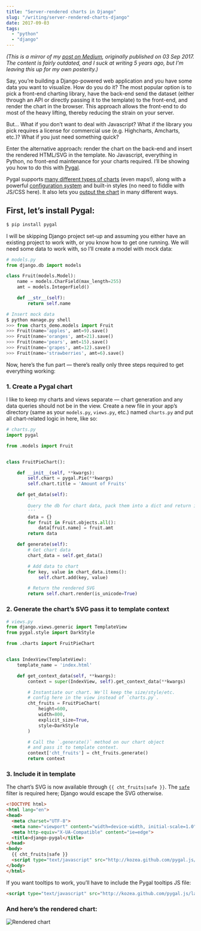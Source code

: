 ```yaml
---
title: "Server-rendered charts in Django"
slug: "/writing/server-rendered-charts-django"
date: 2017-09-03
tags:
  - "python"
  - "django"
---
```


*(This is a mirror of my [post on Medium](https://medium.com/hackernoon/server-rendered-charts-in-django-2604f903389d), originally published on 03 Sep 2017. The content is fairly outdated, and I suck at writing 5 years ago, but I'm leaving this up for my own posterity.)*

Say, you’re building a Django-powered web application and you have some data you want to visualize. How do you do it? The most popular option is to pick a front-end charting library, have the back-end send the dataset (either through an API or directly passing it to the template) to the front-end, and render the chart in the browser. This approach allows the front-end to do most of the heavy lifting, thereby reducing the strain on your server.

But... What if you don’t want to deal with Javascript? What if the library you pick requires a license for commercial use (e.g. Highcharts, Amcharts, etc.)? What if you just need something quick?

Enter the alternative approach: render the chart on the back-end and insert the rendered HTML/SVG in the template. No Javascript, everything in Python, no front-end maintenance for your charts required. I’ll be showing you how to do this with [Pygal](http://pygal.org/en/stable/).

Pygal supports [many different types of charts](http://pygal.org/en/stable/documentation/types/index.html) (even maps!), along with a powerful [configuration system](http://pygal.org/en/stable/documentation/configuration/chart.html) and built-in styles (no need to fiddle with JS/CSS here). It also lets you [output the chart](http://pygal.org/en/stable/documentation/output.html) in many different ways.

## First, let’s install Pygal:

```sh
$ pip install pygal
```

I will be skipping Django project set-up and assuming you either have an existing project to work with, or you know how to get one running. We will need some data to work with, so I’ll create a model with mock data:

```python
# models.py
from django.db import models

class Fruit(models.Model):
    name = models.CharField(max_length=255)
    amt = models.IntegerField()

    def __str__(self):
        return self.name

# Insert mock data
$ python manage.py shell
>>> from charts_demo.models import Fruit
>>> Fruit(name='apples', amt=9).save()
>>> Fruit(name='oranges', amt=21).save()
>>> Fruit(name='pears', amt=15).save()
>>> Fruit(name='grapes', amt=12).save()
>>> Fruit(name='strawberries', amt=6).save()
```

Now, here’s the fun part — there’s really only three steps required to get everything working:

### 1. Create a Pygal chart

I like to keep my charts and views separate — chart generation and any data queries should not be in the view. Create a new file in your app’s directory (same as your `models.py`, `views.py`, etc.) named `charts.py` and put all chart-related logic in here, like so:

```python
# charts.py
import pygal

from .models import Fruit


class FruitPieChart():

    def __init__(self, **kwargs):
        self.chart = pygal.Pie(**kwargs)
        self.chart.title = 'Amount of Fruits'

    def get_data(self):
        '''
        Query the db for chart data, pack them into a dict and return it.
        '''
        data = {}
        for fruit in Fruit.objects.all():
            data[fruit.name] = fruit.amt
        return data

    def generate(self):
        # Get chart data
        chart_data = self.get_data()

        # Add data to chart
        for key, value in chart_data.items():
            self.chart.add(key, value)

        # Return the rendered SVG
        return self.chart.render(is_unicode=True)
```

### 2. Generate the chart’s SVG pass it to template context
```python
# views.py
from django.views.generic import TemplateView
from pygal.style import DarkStyle

from .charts import FruitPieChart


class IndexView(TemplateView):
    template_name = 'index.html'

    def get_context_data(self, **kwargs):
        context = super(IndexView, self).get_context_data(**kwargs)

        # Instantiate our chart. We'll keep the size/style/etc.
        # config here in the view instead of `charts.py`.
        cht_fruits = FruitPieChart(
            height=600,
            width=800,
            explicit_size=True,
            style=DarkStyle
        )

        # Call the `.generate()` method on our chart object
        # and pass it to template context.
        context['cht_fruits'] = cht_fruits.generate()
        return context
```

### 3. Include it in template


The chart’s SVG is now available through `{{ cht_fruits|safe }}`. The [`safe`](https://docs.djangoproject.com/en/1.11/ref/templates/builtins/#safe) filter is required here; Django would escape the SVG otherwise.

```html
<!DOCTYPE html>
<html lang="en">
<head>
  <meta charset="UTF-8">
  <meta name="viewport" content="width=device-width, initial-scale=1.0">
  <meta http-equiv="X-UA-Compatible" content="ie=edge">
  <title>django-pygal</title>
</head>
<body>
  {{ cht_fruits|safe }}
  <script type="text/javascript" src="http://kozea.github.com/pygal.js/latest/pygal-tooltips.min.js"></script>
</body>
</html>
```

If you want tooltips to work, you’ll have to include the Pygal tooltips JS file:
```html
<script type="text/javascript" src="http://kozea.github.com/pygal.js/latest/pygal-tooltips.min.js"></script>
```

### And here’s the rendered chart:

![Rendered chart](./example.png)
